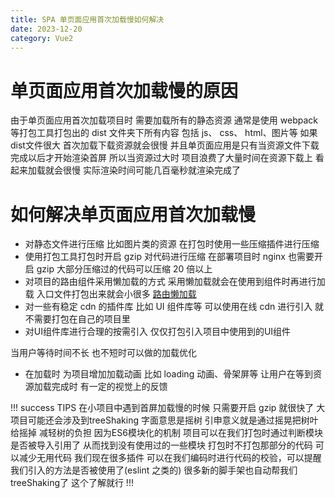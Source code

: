 ```yaml
---
title: SPA 单页面应用首次加载慢如何解决
date: 2023-12-20
category: Vue2
---
```


# 单页面应用首次加载慢的原因

由于单页面应用首次加载项目时 需要加载所有的静态资源 通常是使用 webpack 等打包工具打包出的 dist 文件夹下所有内容 包括 js、 css、 html、图片等 如果dist文件很大 首次加载下载资源就会很慢 并且单页面应用是只有当资源文件下载完成以后才开始渲染首屏 所以当资源过大时 项目浪费了大量时间在资源下载上 看起来加载就会很慢 实际渲染时间可能几百毫秒就渲染完成了

# 如何解决单页面应用首次加载慢

-   对静态文件进行压缩 比如图片类的资源 在打包时使用一些压缩插件进行压缩
-   使用打包工具打包时开启 gzip 对代码进行压缩 在部署项目时 nginx 也需要开启 gzip 大部分压缩过的代码可以压缩 20 倍以上
-   对项目的路由组件采用懒加载的方式 采用懒加载就会在使用到组件时再进行加载 入口文件打包出来就会小很多 [路由懒加载](https://v3.router.vuejs.org/zh/guide/advanced/lazy-loading.html)
-   对一些有稳定 cdn 的插件库 比如 UI 组件库等 可以使用在线 cdn 进行引入 就不需要打包在自己的项目里
-   对UI组件库进行合理的按需引入 仅仅打包引入项目中使用到的UI组件

当用户等待时间不长 也不短时可以做的加载优化

-   在加载时 为项目增加加载动画 比如 loading 动画、骨架屏等 让用户在等到资源加载完成时 有一定的视觉上的反馈

!!! success TIPS
在小项目中遇到首屏加载慢的时候 只需要开启 gzip 就很快了 大项目可能还会涉及到treeShaking 字面意思是摇树 引申意义就是通过摇晃把树叶给摇掉 减轻树的负担 因为ES6模块化的机制 项目可以在我们打包时通过判断模块是否被导入引用了 从而找到没有使用过的一些模块 打包时不打包那部分的代码 可以减少无用代码
我们现在很多插件 可以在我们编码时进行代码的校验，可以提醒我们引入的方法是否被使用了(eslint 之类的) 很多新的脚手架也自动帮我们treeShaking了 这个了解就行
!!!
